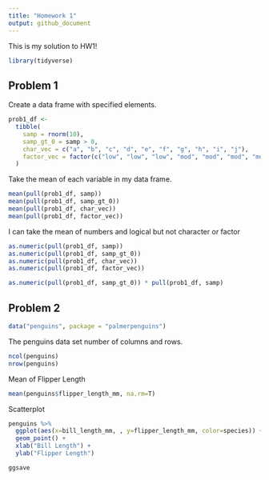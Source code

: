 ```yaml
---
title: "Homework 1"
output: github_document
---
```


This is my solution to HW1! 

```r
library(tidyverse)
```

## Problem 1

Create a data frame with specified elements. 

```r
prob1_df <-
  tibble(
    samp = rnorm(10),
    samp_gt_0 = samp > 0,
    char_vec = c("a", "b", "c", "d", "e", "f", "g", "h", "i", "j"),
    factor_vec = factor(c("low", "low", "low", "mod", "mod", "mod", "mod", "high", "high", "high"))
  )
```

Take the mean of each variable in my data frame.
```r
mean(pull(prob1_df, samp))
mean(pull(prob1_df, samp_gt_0))
mean(pull(prob1_df, char_vec))
mean(pull(prob1_df, factor_vec))
```

I can take the mean of numbers and logical but not character or factor
```r
as.numeric(pull(prob1_df, samp))
as.numeric(pull(prob1_df, samp_gt_0))
as.numeric(pull(prob1_df, char_vec))
as.numeric(pull(prob1_df, factor_vec))
```

```r
as.numeric(pull(prob1_df, samp_gt_0)) * pull(prob1_df, samp)
```

## Problem 2

```r
data("penguins", package = "palmerpenguins")
```

The penguins data set number of columns and rows.

```r
ncol(penguins)
nrow(penguins)
```

Mean of Flipper Length
```r
mean(penguins$flipper_length_mm, na.rm=T)
```


Scatterplot
```r
penguins %>%
  ggplot(aes(x=bill_length_mm, , y=flipper_length_mm, color=species)) +
  geom_point() +
  xlab("Bill Length") +
  ylab("Flipper Length")

ggsave
```


